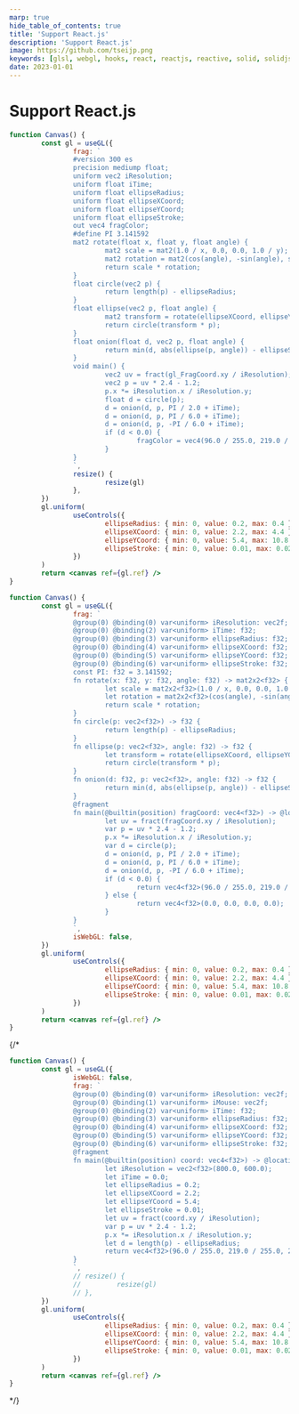 ```yaml
---
marp: true
hide_table_of_contents: true
title: 'Support React.js'
description: 'Support React.js'
image: https://github.com/tseijp.png
keywords: [glsl, webgl, hooks, react, reactjs, reactive, solid, solidjs, typescript]
date: 2023-01-01
---
```


# Support React.js


<Tabs>
<TabItem value="webgl" label="WebGL">

```jsx live
function Canvas() {
        const gl = useGL({
                frag: `
                #version 300 es
                precision mediump float;
                uniform vec2 iResolution;
                uniform float iTime;
                uniform float ellipseRadius;
                uniform float ellipseXCoord;
                uniform float ellipseYCoord;
                uniform float ellipseStroke;
                out vec4 fragColor;
                #define PI 3.141592
                mat2 rotate(float x, float y, float angle) {
                        mat2 scale = mat2(1.0 / x, 0.0, 0.0, 1.0 / y);
                        mat2 rotation = mat2(cos(angle), -sin(angle), sin(angle), cos(angle));
                        return scale * rotation;
                }
                float circle(vec2 p) {
                        return length(p) - ellipseRadius;
                }
                float ellipse(vec2 p, float angle) {
                        mat2 transform = rotate(ellipseXCoord, ellipseYCoord, angle);
                        return circle(transform * p);
                }
                float onion(float d, vec2 p, float angle) {
                        return min(d, abs(ellipse(p, angle)) - ellipseStroke);
                }
                void main() {
                        vec2 uv = fract(gl_FragCoord.xy / iResolution);
                        vec2 p = uv * 2.4 - 1.2;
                        p.x *= iResolution.x / iResolution.y;
                        float d = circle(p);
                        d = onion(d, p, PI / 2.0 + iTime);
                        d = onion(d, p, PI / 6.0 + iTime);
                        d = onion(d, p, -PI / 6.0 + iTime);
                        if (d < 0.0) {
                                fragColor = vec4(96.0 / 255.0, 219.0 / 255.0, 251.0 / 255.0, 0.8);
                        }
                }
                `,
                resize() {
                        resize(gl)
                },
        })
        gl.uniform(
                useControls({
                        ellipseRadius: { min: 0, value: 0.2, max: 0.4 },
                        ellipseXCoord: { min: 0, value: 2.2, max: 4.4 },
                        ellipseYCoord: { min: 0, value: 5.4, max: 10.8 },
                        ellipseStroke: { min: 0, value: 0.01, max: 0.02 },
                })
        )
        return <canvas ref={gl.ref} />
}
```

</TabItem>
<TabItem value="webgpu" label="WebGPU">

```jsx live
function Canvas() {
        const gl = useGL({
                frag: `
                @group(0) @binding(0) var<uniform> iResolution: vec2f;
                @group(0) @binding(2) var<uniform> iTime: f32;
                @group(0) @binding(3) var<uniform> ellipseRadius: f32;
                @group(0) @binding(4) var<uniform> ellipseXCoord: f32;
                @group(0) @binding(5) var<uniform> ellipseYCoord: f32;
                @group(0) @binding(6) var<uniform> ellipseStroke: f32;
                const PI: f32 = 3.141592;
                fn rotate(x: f32, y: f32, angle: f32) -> mat2x2<f32> {
                        let scale = mat2x2<f32>(1.0 / x, 0.0, 0.0, 1.0 / y);
                        let rotation = mat2x2<f32>(cos(angle), -sin(angle), sin(angle), cos(angle));
                        return scale * rotation;
                }
                fn circle(p: vec2<f32>) -> f32 {
                        return length(p) - ellipseRadius;
                }
                fn ellipse(p: vec2<f32>, angle: f32) -> f32 {
                        let transform = rotate(ellipseXCoord, ellipseYCoord, angle);
                        return circle(transform * p);
                }
                fn onion(d: f32, p: vec2<f32>, angle: f32) -> f32 {
                        return min(d, abs(ellipse(p, angle)) - ellipseStroke);
                }
                @fragment
                fn main(@builtin(position) fragCoord: vec4<f32>) -> @location(0) vec4<f32> {
                        let uv = fract(fragCoord.xy / iResolution);
                        var p = uv * 2.4 - 1.2;
                        p.x *= iResolution.x / iResolution.y;
                        var d = circle(p);
                        d = onion(d, p, PI / 2.0 + iTime);
                        d = onion(d, p, PI / 6.0 + iTime);
                        d = onion(d, p, -PI / 6.0 + iTime);
                        if (d < 0.0) {
                                return vec4<f32>(96.0 / 255.0, 219.0 / 255.0, 251.0 / 255.0, 0.8);
                        } else {
                                return vec4<f32>(0.0, 0.0, 0.0, 0.0);
                        }
                }
                `,
                isWebGL: false,
        })
        gl.uniform(
                useControls({
                        ellipseRadius: { min: 0, value: 0.2, max: 0.4 },
                        ellipseXCoord: { min: 0, value: 2.2, max: 4.4 },
                        ellipseYCoord: { min: 0, value: 5.4, max: 10.8 },
                        ellipseStroke: { min: 0, value: 0.01, max: 0.02 },
                })
        )
        return <canvas ref={gl.ref} />
}
```

</TabItem>
{/* <TabItem value="webgpu" label="WebGPU">

```jsx live
function Canvas() {
        const gl = useGL({
                isWebGL: false,
                frag: `
                @group(0) @binding(0) var<uniform> iResolution: vec2f;
                @group(0) @binding(1) var<uniform> iMouse: vec2f;
                @group(0) @binding(2) var<uniform> iTime: f32;
                @group(0) @binding(3) var<uniform> ellipseRadius: f32;
                @group(0) @binding(4) var<uniform> ellipseXCoord: f32;
                @group(0) @binding(5) var<uniform> ellipseYCoord: f32;
                @group(0) @binding(6) var<uniform> ellipseStroke: f32;
                @fragment
                fn main(@builtin(position) coord: vec4<f32>) -> @location(0) vec4<f32> {
                        let iResolution = vec2<f32>(800.0, 600.0);
                        let iTime = 0.0;
                        let ellipseRadius = 0.2;
                        let ellipseXCoord = 2.2;
                        let ellipseYCoord = 5.4;
                        let ellipseStroke = 0.01;
                        let uv = fract(coord.xy / iResolution);
                        var p = uv * 2.4 - 1.2;
                        p.x *= iResolution.x / iResolution.y;
                        let d = length(p) - ellipseRadius;
                        return vec4<f32>(96.0 / 255.0, 219.0 / 255.0, 251.0 / 255.0, 0.8);
                }
                `,
                // resize() {
                //         resize(gl)
                // },
        })
        gl.uniform(
                useControls({
                        ellipseRadius: { min: 0, value: 0.2, max: 0.4 },
                        ellipseXCoord: { min: 0, value: 2.2, max: 4.4 },
                        ellipseYCoord: { min: 0, value: 5.4, max: 10.8 },
                        ellipseStroke: { min: 0, value: 0.01, max: 0.02 },
                })
        )
        return <canvas ref={gl.ref} />
}
```

</TabItem> */}
</Tabs>
